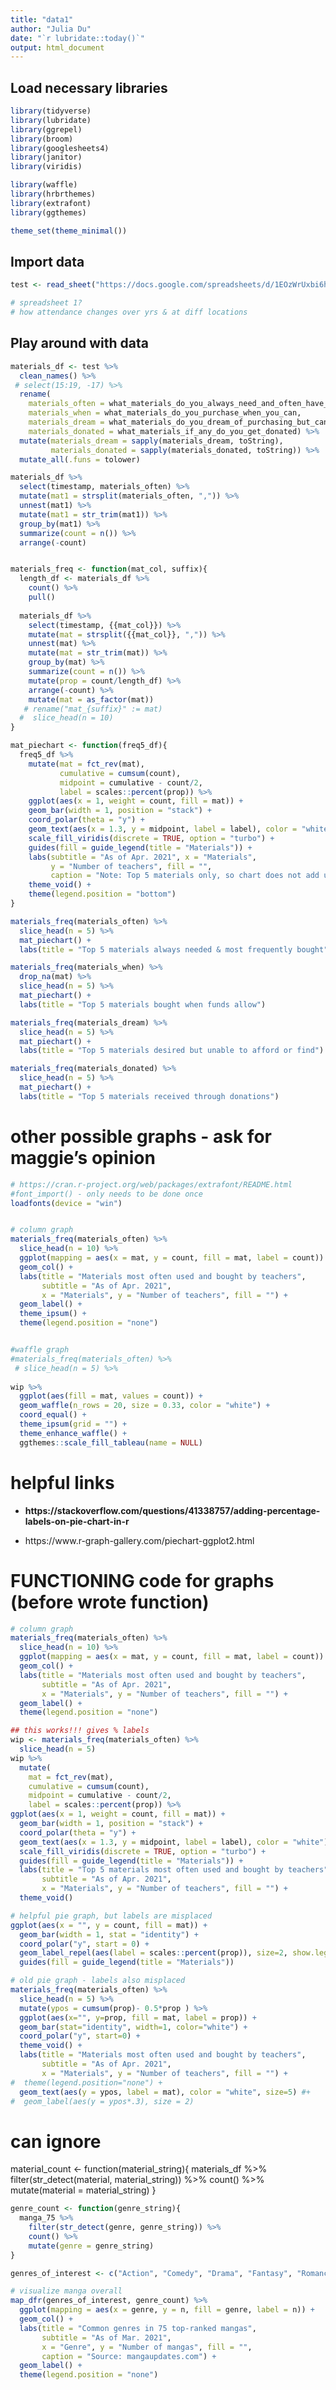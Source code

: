 ```yaml
---
title: "data1"
author: "Julia Du"
date: "`r lubridate::today()`"
output: html_document
---
```


## Load necessary libraries
```r
library(tidyverse)
library(lubridate)
library(ggrepel)
library(broom)
library(googlesheets4)
library(janitor)
library(viridis)

library(waffle)
library(hrbrthemes)
library(extrafont)
library(ggthemes)

theme_set(theme_minimal())
```

## Import data
```r
test <- read_sheet("https://docs.google.com/spreadsheets/d/1EOzWrUxbi6h-fQwcdvLzLyAziyejw3cSYbZWp7WV_1M/edit#gid=113582572", sheet = 2)

# spreadsheet 1?
# how attendance changes over yrs & at diff locations

```

## Play around with data
```r
materials_df <- test %>%
  clean_names() %>%
 # select(15:19, -17) %>%
  rename(
    materials_often = what_materials_do_you_always_need_and_often_have_to_purchase,
    materials_when = what_materials_do_you_purchase_when_you_can,
    materials_dream = what_materials_do_you_dream_of_purchasing_but_cant_usually_afford_or_find,
    materials_donated = what_materials_if_any_do_you_get_donated) %>%
  mutate(materials_dream = sapply(materials_dream, toString),
         materials_donated = sapply(materials_donated, toString)) %>%
  mutate_all(.funs = tolower) 

materials_df %>%
  select(timestamp, materials_often) %>%
  mutate(mat1 = strsplit(materials_often, ",")) %>%
  unnest(mat1) %>%
  mutate(mat1 = str_trim(mat1)) %>% 
  group_by(mat1) %>%
  summarize(count = n()) %>%
  arrange(-count)


materials_freq <- function(mat_col, suffix){
  length_df <- materials_df %>%
    count() %>%
    pull()
  
  materials_df %>%
    select(timestamp, {{mat_col}}) %>%
    mutate(mat = strsplit({{mat_col}}, ",")) %>%
    unnest(mat) %>%
    mutate(mat = str_trim(mat)) %>%
    group_by(mat) %>%
    summarize(count = n()) %>%
    mutate(prop = count/length_df) %>%
    arrange(-count) %>%
    mutate(mat = as_factor(mat))
   # rename("mat_{suffix}" := mat)
  #  slice_head(n = 10)
}
```



```r
mat_piechart <- function(freq5_df){
  freq5_df %>%
    mutate(mat = fct_rev(mat),
           cumulative = cumsum(count),
           midpoint = cumulative - count/2, 
           label = scales::percent(prop)) %>%
    ggplot(aes(x = 1, weight = count, fill = mat)) +
    geom_bar(width = 1, position = "stack") +
    coord_polar(theta = "y") +
    geom_text(aes(x = 1.3, y = midpoint, label = label), color = "white") + 
    scale_fill_viridis(discrete = TRUE, option = "turbo") +
    guides(fill = guide_legend(title = "Materials")) +
    labs(subtitle = "As of Apr. 2021", x = "Materials", 
         y = "Number of teachers", fill = "", 
         caption = "Note: Top 5 materials only, so chart does not add up to 100%") +
    theme_void() +
    theme(legend.position = "bottom")
}

materials_freq(materials_often) %>%
  slice_head(n = 5) %>%
  mat_piechart() +
  labs(title = "Top 5 materials always needed & most frequently bought")

materials_freq(materials_when) %>%
  drop_na(mat) %>%
  slice_head(n = 5) %>%
  mat_piechart() +
  labs(title = "Top 5 materials bought when funds allow")

materials_freq(materials_dream) %>%
  slice_head(n = 5) %>%
  mat_piechart() +
  labs(title = "Top 5 materials desired but unable to afford or find")

materials_freq(materials_donated) %>%
  slice_head(n = 5) %>%
  mat_piechart() +
  labs(title = "Top 5 materials received through donations")

```


# other possible graphs - ask for maggie's opinion
```r
# https://cran.r-project.org/web/packages/extrafont/README.html
#font_import() - only needs to be done once
loadfonts(device = "win")


# column graph
materials_freq(materials_often) %>%
  slice_head(n = 10) %>%
  ggplot(mapping = aes(x = mat, y = count, fill = mat, label = count)) +
  geom_col() +
  labs(title = "Materials most often used and bought by teachers", 
       subtitle = "As of Apr. 2021", 
       x = "Materials", y = "Number of teachers", fill = "") +
  geom_label() +
  theme_ipsum() +
  theme(legend.position = "none")  


#waffle graph
#materials_freq(materials_often) %>%
 # slice_head(n = 5) %>%
  
wip %>%
  ggplot(aes(fill = mat, values = count)) +
  geom_waffle(n_rows = 20, size = 0.33, color = "white") +
  coord_equal() +
  theme_ipsum(grid = "") +
  theme_enhance_waffle() +
  ggthemes::scale_fill_tableau(name = NULL)
```


# helpful links

* **https://stackoverflow.com/questions/41338757/adding-percentage-labels-on-pie-chart-in-r**

* https://www.r-graph-gallery.com/piechart-ggplot2.html

# FUNCTIONING code for graphs (before wrote function)
```r
# column graph
materials_freq(materials_often) %>%
  slice_head(n = 10) %>%
  ggplot(mapping = aes(x = mat, y = count, fill = mat, label = count)) +
  geom_col() +
  labs(title = "Materials most often used and bought by teachers", 
       subtitle = "As of Apr. 2021", 
       x = "Materials", y = "Number of teachers", fill = "") +
  geom_label() +
  theme(legend.position = "none")

## this works!!! gives % labels
wip <- materials_freq(materials_often) %>%
  slice_head(n = 5) 
wip %>%
  mutate(
    mat = fct_rev(mat),
    cumulative = cumsum(count),
    midpoint = cumulative - count/2, 
    label = scales::percent(prop)) %>%
ggplot(aes(x = 1, weight = count, fill = mat)) +
  geom_bar(width = 1, position = "stack") +
  coord_polar(theta = "y") +
  geom_text(aes(x = 1.3, y = midpoint, label = label), color = "white") + 
  scale_fill_viridis(discrete = TRUE, option = "turbo") +
  guides(fill = guide_legend(title = "Materials")) +
  labs(title = "Top 5 materials most often used and bought by teachers", 
       subtitle = "As of Apr. 2021", 
       x = "Materials", y = "Number of teachers", fill = "") +
  theme_void()
```

```r
# helpful pie graph, but labels are misplaced
ggplot(aes(x = "", y = count, fill = mat)) +
  geom_bar(width = 1, stat = "identity") +
  coord_polar("y", start = 0) +
  geom_label_repel(aes(label = scales::percent(prop)), size=2, show.legend = F, nudge_x = 3) +
  guides(fill = guide_legend(title = "Materials"))

# old pie graph - labels also misplaced
materials_freq(materials_often) %>%
  slice_head(n = 5) %>%
  mutate(ypos = cumsum(prop)- 0.5*prop ) %>%
  ggplot(aes(x="", y=prop, fill = mat, label = prop)) +
  geom_bar(stat="identity", width=1, color="white") +
  coord_polar("y", start=0) +
  theme_void() + 
  labs(title = "Materials most often used and bought by teachers", 
       subtitle = "As of Apr. 2021", 
       x = "Materials", y = "Number of teachers", fill = "") +
#  theme(legend.position="none") +
  geom_text(aes(y = ypos, label = mat), color = "white", size=5) #+
#  geom_label(aes(y = ypos*.3), size = 2)
```





# can ignore
material_count <- function(material_string){
  materials_df %>%
    filter(str_detect(material, material_string)) %>%
    count() %>%
    mutate(material = material_string)
}





```r
genre_count <- function(genre_string){
  manga_75 %>%
    filter(str_detect(genre, genre_string)) %>%
    count() %>%
    mutate(genre = genre_string)
}

genres_of_interest <- c("Action", "Comedy", "Drama", "Fantasy", "Romance")

# visualize manga overall
map_dfr(genres_of_interest, genre_count) %>%
  ggplot(mapping = aes(x = genre, y = n, fill = genre, label = n)) +
  geom_col() +
  labs(title = "Common genres in 75 top-ranked mangas", 
       subtitle = "As of Mar. 2021", 
       x = "Genre", y = "Number of mangas", fill = "", 
       caption = "Source: mangaupdates.com") +
  geom_label() +
  theme(legend.position = "none")
```


##



